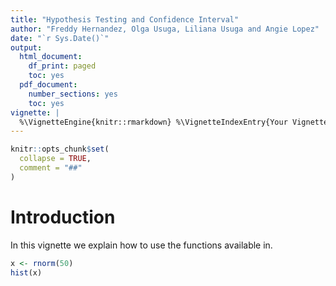 ```yaml
---
title: "Hypothesis Testing and Confidence Interval"
author: "Freddy Hernandez, Olga Usuga, Liliana Usuga and Angie Lopez"
date: "`r Sys.Date()`"
output:
  html_document:
    df_print: paged
    toc: yes
  pdf_document:
    number_sections: yes
    toc: yes
vignette: |
  %\VignetteEngine{knitr::rmarkdown} %\VignetteIndexEntry{Your Vignette Title} %\VignetteEncoding{UTF-8}
---
```


```r
knitr::opts_chunk$set(
  collapse = TRUE,
  comment = "##"
)
```

# Introduction

In this vignette we explain how to use the functions available in.


```r
x <- rnorm(50)
hist(x)
```